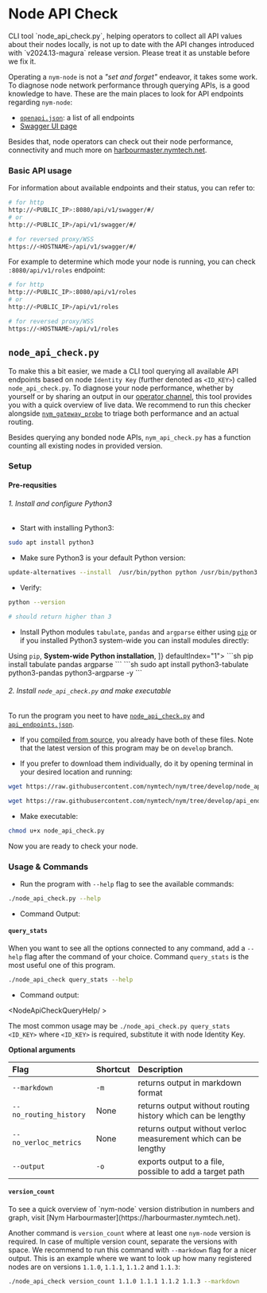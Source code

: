 
# Node API Check

<Callout type="warning" emoji="⚠️">
CLI tool `node_api_check.py`, helping operators to collect all API values about their nodes locally, is not up to date with the API changes introduced with `v2024.13-magura` release version. Please treat it as unstable before we fix it.
</Callout>

<VarInfo />

Operating a `nym-node` is not a *"set and forget"* endeavor, it takes some work. To diagnose node network performance through querying APIs, is a good knowledge to have. These are the main places to look for API endpoints regarding `nym-node`:

- [`openapi.json`](https://validator.nymtech.net/api/v1/openapi.json): a list of all endpoints
- [Swagger UI page](https://validator.nymtech.net/api/swagger/index.html)

Besides that, node operators can check out their node performance, connectivity and much more on [harbourmaster.nymtech.net](https://harbourmaster.nymtech.net/).

### Basic API usage

For information about available endpoints and their status, you can refer to:
```sh
# for http
http://<PUBLIC_IP>:8080/api/v1/swagger/#/
# or
http://<PUBLIC_IP>/api/v1/swagger/#/

# for reversed proxy/WSS
https://<HOSTNAME>/api/v1/swagger/#/
```

For example to determine which mode your node is running, you can check `:8080/api/v1/roles` endpoint:
```sh
# for http
http://<PUBLIC_IP>:8080/api/v1/roles
# or
http://<PUBLIC_IP>/api/v1/roles

# for reversed proxy/WSS
https://<HOSTNAME>/api/v1/roles
```

## `node_api_check.py`

To make this a bit easier, we made a CLI tool querying all available API endpoints based on node `Identity Key` (further denoted as `<ID_KEY>`) called `node_api_check.py`. To diagnose your node performance, whether by yourself or by sharing an output in our [operator channel](https://matrix.to/#/#operators:nymtech.chat), this tool provides you with a quick overview of live data. We recommend to run this checker alongside [`nym_gateway_probe`](gateway-probe.md) to triage both performance and an actual routing.

Besides querying any bonded node APIs, `nym_api_check.py` has a function counting all existing nodes in provided version.

### Setup

#### Pre-requsities

<Steps>

###### 1. Install and configure Python3


- Start with installing Python3:
```sh
sudo apt install python3
```

- Make sure Python3 is your default Python version:
```sh
update-alternatives --install  /usr/bin/python python /usr/bin/python3 1
```

- Verify:
```sh
python --version

# should return higher than 3
```

- Install Python modules `tabulate`, `pandas` and `argparse` either using [`pip`](https://python.land/virtual-environments/installing-packages-with-pip) or if you installed Python3 system-wide you can install modules directly:

<div>
  <Tabs items={[
    <strong>Using <code>pip</code></strong>,
    <strong>System-wide Python installation</strong>,
    ]} defaultIndex="1">
    <MyTab>
      ```sh
      pip install tabulate pandas argparse
      ```
    </MyTab>
    <MyTab>
      ```sh
      sudo apt install python3-tabulate python3-pandas python3-argparse -y
      ```
    </MyTab>
  </Tabs>
</div>

###### 2. Install `node_api_check.py` and make executable

To run the program you neet to have  [`node_api_check.py`](https://github.com/nymtech/nym/tree/develop/scripts/node_api_check.py) and [`api_endpoints.json`](https://github.com/nymtech/nym/tree/develop/scripts/api_endpoints.json).

- If you [compiled from source](../../binaries/building-nym.mdx), you already have both of these files. Note that the latest version of this program may be on `develop` branch.

- If you prefer to download them individually, do it by opening terminal in your desired location and running:
```sh
wget https://raw.githubusercontent.com/nymtech/nym/tree/develop/node_api_check.py

wget https://raw.githubusercontent.com/nymtech/nym/tree/develop/api_endpoints.json
```

- Make executable:
```sh
chmod u+x node_api_check.py
```

</Steps>

Now you are ready to check your node.

### Usage & Commands

- Run the program with `--help` flag to see the available commands:
```sh
./node_api_check.py --help
```

- Command Output:

<NodeApiCheckHelp />

#### `query_stats`

When you want to see all the options connected to any command, add a `--help` flag after the command of your choice. Command `query_stats` is the most useful one of this program.

```sh
./node_api_check query_stats --help
```

- Command output:

<NodeApiCheckQueryHelp/ >

The most common usage may be `./node_api_check.py query_stats <ID_KEY>` where `<ID_KEY>` is required, substitute it with node Identity Key.

**Optional arguments**

| Flag                   | Shortcut | Description                                                    |
| :---                   |   :---   | :---                                                           |
| `--markdown`           |   `-m`   | returns output in markdown format                              |
| `--no_routing_history` |   None   | returns output without routing history which can be lengthy    |
| `--no_verloc_metrics`  |   None   | returns output without verloc measurement which can be lengthy |
| `--output`             |   `-o`   | exports output to a file, possible to add a target path        |

#### `version_count`

<Callout>
To see a quick overview of `nym-node` version distribution in numbers and graph, visit [Nym Harbourmaster](https://harbourmaster.nymtech.net).
</Callout>

Another command is `version_count` where at least one `nym-node` version is required. In case of multiple version count, separate the versions with space. We recommend to run this command with `--markdown` flag for a nicer output. This is an example where we want to look up how many registered nodes are on versions `1.1.0`, `1.1.1`, `1.1.2` and `1.1.3`:
```sh
./node_api_check version_count 1.1.0 1.1.1 1.1.2 1.1.3 --markdown
```

